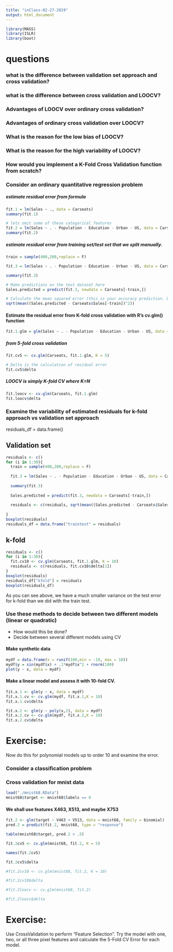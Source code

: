 ```yaml
---
title: "inClass-02-27-2019"
output: html_document
---
```


```r
library(MASS)
library(ISLR)
library(boot)
```

# questions

### what is the difference between validation set approach and cross validation?

### what is the difference between cross validation and LOOCV?

### Advantages of LOOCV over ordinary cross validation?

### Advantages of ordinary cross validation over LOOCV?

### What is the reason for the low bias of LOOCV? 

### What is the reason for the high variability of LOOCV?

### How would you implement a K-Fold Cross Validation function from scratch?



### Consider an ordinary quantitative regression problem
##### estimate residual error from formula
```r
fit.1 = lm(Sales ~ ., data = Carseats)
summary(fit.1)

# lets omit some of these categorical features
fit.2 = lm(Sales ~ . - Population - Education - Urban - US, data = Carseats)
summary(fit.2)
```

##### estimate residual error from training set/test set that we split manually.

```r
train = sample(400,200,replace = F)

fit.3 = lm(Sales ~ . - Population - Education - Urban - US, data = Carseats[train,])

summary(fit.3)

# Make predictions on the test dataset here 
Sales.predicted = predict(fit.3, newdata = Carseats[-train,])

# Calculate the mean squared error (this is your accuracy prediction. Don't forget this!)
sqrt(mean((Sales.predicted - Carseats$Sales[-train])^2))
```

#### Estimate the residual error from K-fold cross validation with R's cv.glm() function

```r
fit.1.glm = glm(Sales ~ . - Population - Education - Urban - US, data = Carseats)
```

##### from 5-fold cross validation
```r
fit.cv5 <- cv.glm(Carseats, fit.1.glm, K = 5)

# Delta is the calculation of residual error 
fit.cv5$delta
```

##### LOOCV is simply K-fold CV where K=N

```r

fit.loocv <- cv.glm(Carseats, fit.1.glm)
fit.loocv$delta
```



### Examine the variability of estimated residuals for k-fold approach vs validation set approach
residuals_df = data.frame()

## Validation set
```r
residuals <- c()
for (i in 1:30){
  train = sample(400,200,replace = F)
  
  fit.3 = lm(Sales ~ . - Population - Education - Urban - US, data = Carseats[train,])
  
  summary(fit.3)
  
  Sales.predicted = predict(fit.3, newdata = Carseats[-train,])
  
  residuals <- c(residuals, sqrt(mean((Sales.predicted - Carseats$Sales[-train])^2)))
  
}
boxplot(residuals)
residuals_df = data.frame("traintest" = residuals)
```



## k-fold
```r
residuals <- c()
for (i in 1:30){
  fit.cv10 <- cv.glm(Carseats, fit.1.glm, K = 10)
  residuals <- c(residuals, fit.cv10$delta[1])
}
boxplot(residuals)
residuals_df["kfold"] = residuals
boxplot(residuals_df)
```

As you can see above, we have a much smaller variance on the test error for k-fold than we did with the train test. 

### Use these methods to decide between two different models (linear or quadratic)
 * How would this be done? 
 * Decide between several different models using CV



#### Make synthetic data
```r
mydf = data.frame(x = runif(100,min = -10, max = 10))
mydf$y = sin(mydf$x) + .1*mydf$x^2 + rnorm(100)
plot(y ~ x, data = mydf)
```

#### Make a linear model and assess it with 10-fold CV.
```r
fit.x.1 <- glm(y ~ x, data = mydf)
fit.x.1.cv <- cv.glm(mydf, fit.x.1,K = 10)
fit.x.1.cv$delta

fit.x.2 <- glm(y ~ poly(x,2), data = mydf)
fit.x.2.cv <- cv.glm(mydf, fit.x.2,K = 10)
fit.x.2.cv$delta
```

# Exercise: 
Now do this for polynomial models up to order 10 and examine the error.
  
### Consider a classification problem

### Cross validation for mnist data 
```r
load("./mnist68.RData")
mnist68$target <- mnist68$labels == 8
```

####  We shall use features  X463, X513, and maybe X753
```r
fit.2 <- glm(target ~ V463 + V513, data = mnist68, family = binomial)
pred.2 = predict(fit.2, mnist68, type = "response")

table(mnist68$target, pred.2 > .5)

fit.2cv5 <- cv.glm(mnist68, fit.2, K = 5)

names(fit.2cv5)

fit.2cv5$delta

#fit.2cv10 <- cv.glm(mnist68, fit.2, K = 10)

#fit.2cv10$delta

#fit.2loocv <- cv.glm(mnist68, fit.2)

#fit.2loocv$delta
```

# Exercise:
Use CrossValidation to perform "Feature Selection". Try the model with one, two, or all three pixel features and calculate the 5-Fold CV Error for each model. 
